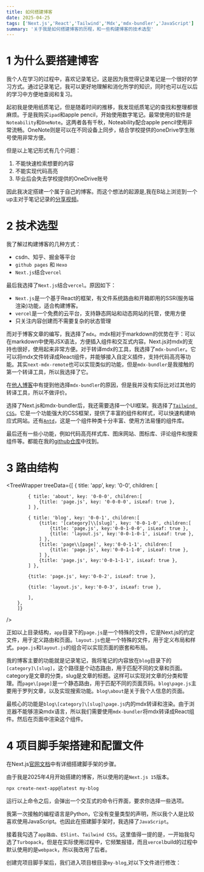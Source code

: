 ```yaml
---
title: 如何搭建博客
date: 2025-04-25
tags: ['Next.js','React','Tailwind','Mdx','mdx-bundler','JavaScript']
summary: '关于我是如何搭建博客的历程，和一些构建博客的技术选型'
---
```


# 1 为什么要搭建博客

我个人在学习的过程中，喜欢记录笔记，这是因为我觉得记录笔记是一个很好的学习方式。通过记录笔记，我可以更好地理解和消化所学的知识，同时也可以在以后的学习中方便地查阅和复习。

起初我是使用纸质笔记，但是随着时间的推移，我发现纸质笔记的查找和整理都很麻烦。于是我购买`ipad`和apple pencil，开始使用数字笔记。最常使用的软件是`Noteability`和`OneNote`。这两者各有千秋，Noteability配合apple pencil使用非常流畅。OneNote则是可以在不同设备上同步，结合学校提供的oneDrive学生账号使用非常方便。

但是以上笔记形式有几个问题：

1. 不能快速检索想要的内容
2. 不能实现代码高亮
3. 毕业后会失去学校提供的OneDrive账号

因此我决定搭建一个属于自己的博客。而这个想法的起源是,我在B站上浏览到一个up主对于笔记记录的[分享视频](https://www.bilibili.com/video/BV1BE411o7jE/?spm_id_from=333.1387.search.video_card.click&vd_source=ed7b79653b10dc72f584e03a7159ad61)。

# 2 技术选型

我了解过构建博客的几种方式：
- csdn、知乎、掘金等平台
- `github pages` 和 `Hexo`
- `Next.js`结合`vercel`

最后我选择了`Next.js`结合`vercel`。原因如下：
- `Next.js`是一个基于React的框架，有文件系统路由和开箱即用的SSR(服务端渲染)功能，适合构建博客。
- `vercel`是一个免费的云平台，支持静态网站和动态网站的托管，使用方便
- 只关注内容创建而不需要复杂的状态管理

而对于博客文章的编写，我选择了`mdx`。mdx相对于markdown的优势在于：可以在markdown中使用JSX语法，方便插入组件和交互式内容。Next.js对mdx的支持也很好，使用起来非常方便。对于转译mdx的工具，我选择了`mdx-bundler`。它可以将mdx文件转译成React组件，并能够接入自定义插件，支持代码高亮等功能。其实`next-mdx-remote`也可以实现类似的功能，但是`mdx-bundler`是我接触的第一个转译工具，所以我选择了它。

在[他人博客](https://www.xiaogenban1993.com/blog/24.06/%E6%88%91%E7%9A%84%E5%8D%9A%E5%AE%A2%E7%BD%91%E7%AB%99%E6%98%AF%E5%A6%82%E4%BD%95%E6%90%AD%E5%BB%BA%E7%9A%84)中有提到他选择`mdx-bundler`的原因，但是我并没有实际比对过其他的转译工具，所以不做评价。

选择了Next.js和mdx-bundler后，我还需要选择一个UI框架。我选择了[`Tailwind CSS`](https://www.tailwindcss.cn/)。它是一个功能强大的CSS框架，提供了丰富的组件和样式，可以快速构建响应式网站。还有[`Antd`](https://ant-design.antgroup.com/index-cn)，这是一个组件种类十分丰富、使用方法易懂的组件库。

最后还有一些小功能，例如代码高亮样式库、图床网站、图标库、评论组件和搜索组件等。都能在我的[github仓库](https://github.com/Ultrafollow/notebookBlog)中找到。

# 3 路由结构

<TreeWrapper
    treeData={[
        {
            title: 'app',
            key: '0-0',
            children: [

            { title: 'about', key: '0-0-0', children:[
                {title: 'page.js', key: '0-0-0-0', isLeaf: true },
            ] },

            { title: 'blog', key: '0-0-1', children:[
                {title: '[category]\\[slug]', key: '0-0-1-0', children:[
                    {title: 'page.js', key:'0-0-1-0-0', isLeaf: true },
                    {title: 'layout.js', key:'0-0-1-0-1', isLeaf: true },
                ] },
                {title: 'page\\[page]', key:'0-0-1-1', children:[
                    {title: 'page.js', key:'0-0-1-1-0', isLeaf: true },
                ] },
                {title: 'page.js', key:'0-0-1-1-1', isLeaf: true },
            ] },

            {title: 'page.js', key:'0-0-2', isLeaf: true },

            {title: 'layout.js', key:'0-0-3', isLeaf: true },

            ],
        },
        ]}
/>

正如以上目录结构，`app`目录下的`page.js`是一个特殊的文件，它是Next.js的约定文件，用于定义路由和页面。`layout.js`也是一个特殊的文件，用于定义布局和样式。`page.js`和`layout.js`的组合可以实现页面的嵌套和布局。

我的博客主要的功能就是记录笔记，我将笔记的内容放在`blog`目录下的`[category]\[slug]`，这个路径是个动态路由，用于匹配不同的文章和页面。category是文章的分类，slug是文章的标题。这样可以实现对文章的分类和管理。而`page\[page]`是一个静态路由，用于匹配不同的页面页码。`blog\page.js`主要用于罗列文章，以及实现搜索功能。`blog\about`是关于我个人信息的页面。

最核心的功能是`blog\[category]\[slug]\page.js`内的mdx转译和渲染。由于浏览器不能够渲染mdx语言，所以我们需要使用`mdx-bundler`将mdx转译成React组件。然后在页面中渲染这个组件。

# 4 项目脚手架搭建和配置文件

在Next.js[官网文档](https://www.nextjs.cn/learn/basics/create-nextjs-app/setup)中有详细搭建脚手架的步骤。

由于我是2025年4月开始搭建的博客，所以使用的是`Next.js 15`版本。

```bash
npx create-next-app@latest my-blog
```
运行以上命令之后，会弹出一个交互式的命令行界面，要求你选择一些选项。

我第一次接触的编程语言是Python，它没有变量类型的声明，所以我个人是比较喜欢使用JavaScript。也因此在搭建脚手架时，我选择了`JavaScript`。

接着我勾选了`app路由`、`ESlint`、`Tailwind CSS`。这里值得一提的是，一开始我勾选了`Turbopack`，但是在实际使用过程中，它频繁报错，而且`vercel`build的过程中默认使用的是`webpack`，所以我改用了后者。

创建完项目脚手架后，我们进入项目根目录`my-blog`,对以下文件进行修改：

